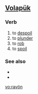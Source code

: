 ==[[Volapük]]==

===Verb===
{{infl|vo|verb}}

# to [[despoil]]
# to [[plunder]] 
# to [[rob]]
# to [[spoil]]

===See also===
*{{l|vo|beravön}}
*{{l|vo|beravoyn}}

[[vo:ravön]]